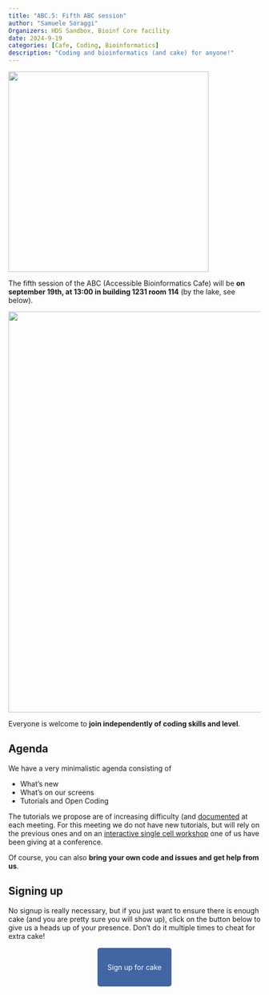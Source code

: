 ```yaml
---
title: "ABC.5: Fifth ABC session"
author: "Samuele Soraggi"
Organizers: HDS Sandbox, Bioinf Core facility
date: 2024-9-19
categories: [Cafe, Coding, Bioinformatics]
description: "Coding and bioinformatics (and cake) for anyone!"
---
```


![](../../img/news/number5.png){fig-align="center" width=400px}

The fifth session of the ABC (Accessible Bioinformatics Cafe) will be **on september 19th, at 13:00 in building 1231 room 114** (by the lake, see below).

![](../../img/news/bartholin1231-114.png){fig-align="center" width=800px}

Everyone is welcome to **join independently of coding skills and level**. 

## Agenda
 
We have a very minimalistic agenda consisting of

- What's new
- What's on our screens
- Tutorials and Open Coding

The tutorials we propose are of increasing difficulty (and [documented](../../Documentation.qmd) at each meeting. For this meeting we do not have new tutorials, but will rely on the previous ones and on an [interactive single cell workshop](https://hds-sandbox.github.io/scverse-2024-workshop/) one of us have been giving at a conference.

Of course, you can also **bring your own code and issues and get help from us**.
 
## Signing up

No signup is really necessary, but if you just want to ensure there is enough cake (and you are pretty sure you will show up), click on the button below to give us a heads up of your presence. Don't do it multiple times to cheat for extra cake!

&nbsp;

 <p align="center">
  <a href="https://docs.google.com/forms/d/e/1FAIpQLSeCI0k-mywn_K4IeiGa6qvDxDumHoJt3CA26J0pYQPkw7ZIag/viewform?usp=pp_url&entry.1204655311=Yes" style="background-color: #4266A1; color: #FFFFFF; padding: 30px 20px; text-decoration: none; border-radius: 5px;">
    Sign up for cake
  </a>
</p>

